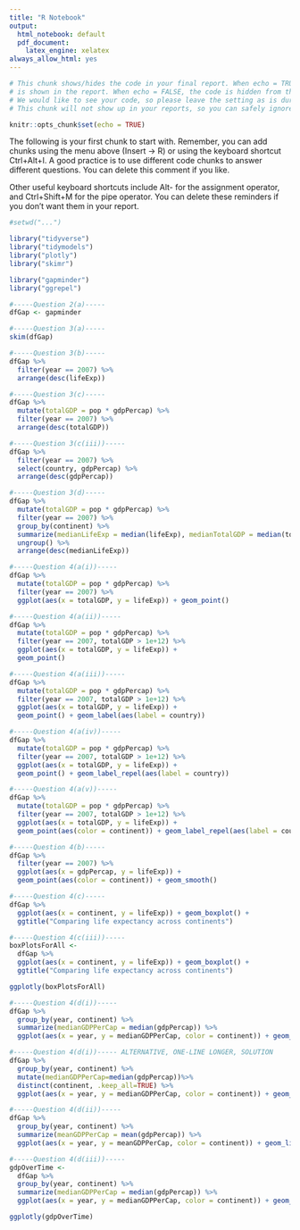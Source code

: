 ```yaml
---
title: "R Notebook"
output:
  html_notebook: default
  pdf_document:
    latex_engine: xelatex
always_allow_html: yes
---
```


```r

# This chunk shows/hides the code in your final report. When echo = TRUE, the code
# is shown in the report. When echo = FALSE, the code is hidden from the final report.
# We would like to see your code, so please leave the setting as is during the course.
# This chunk will not show up in your reports, so you can safely ignore its existence.

knitr::opts_chunk$set(echo = TRUE)

```


The following is your first chunk to start with. Remember, you can add chunks using the menu
above (Insert -> R) or using the keyboard shortcut Ctrl+Alt+I. A good practice is to use
different code chunks to answer different questions. You can delete this comment if you like.

Other useful keyboard shortcuts include Alt- for the assignment operator, and Ctrl+Shift+M
for the pipe operator. You can delete these reminders if you don't want them in your report.


```r
#setwd("...")

library("tidyverse")
library("tidymodels")
library("plotly")
library("skimr")
```

```r
library("gapminder")
library("ggrepel")
```

```r
#-----Question 2(a)-----
dfGap <- gapminder

```

```r
#-----Question 3(a)-----
skim(dfGap)

```

```r
#-----Question 3(b)-----
dfGap %>%
  filter(year == 2007) %>%
  arrange(desc(lifeExp))

```

```r
#-----Question 3(c)-----
dfGap %>%
  mutate(totalGDP = pop * gdpPercap) %>% 
  filter(year == 2007) %>% 
  arrange(desc(totalGDP))

```

```r
#-----Question 3(c(iii))-----
dfGap %>% 
  filter(year == 2007) %>%
  select(country, gdpPercap) %>% 
  arrange(desc(gdpPercap))

```

```r
#-----Question 3(d)-----
dfGap %>%
  mutate(totalGDP = pop * gdpPercap) %>%
  filter(year == 2007) %>% 
  group_by(continent) %>%
  summarize(medianLifeExp = median(lifeExp), medianTotalGDP = median(totalGDP)) %>%
  ungroup() %>% 
  arrange(desc(medianLifeExp))

```

```r
#-----Question 4(a(i))-----
dfGap %>%
  mutate(totalGDP = pop * gdpPercap) %>% 
  filter(year == 2007) %>% 
  ggplot(aes(x = totalGDP, y = lifeExp)) + geom_point()

```

```r
#-----Question 4(a(ii))-----
dfGap %>%
  mutate(totalGDP = pop * gdpPercap) %>% 
  filter(year == 2007, totalGDP > 1e+12) %>% 
  ggplot(aes(x = totalGDP, y = lifeExp)) +
  geom_point()

```

```r
#-----Question 4(a(iii))-----
dfGap %>%
  mutate(totalGDP = pop * gdpPercap) %>% 
  filter(year == 2007, totalGDP > 1e+12) %>% 
  ggplot(aes(x = totalGDP, y = lifeExp)) +
  geom_point() + geom_label(aes(label = country))

```

```r
#-----Question 4(a(iv))-----
dfGap %>%
  mutate(totalGDP = pop * gdpPercap) %>% 
  filter(year == 2007, totalGDP > 1e+12) %>% 
  ggplot(aes(x = totalGDP, y = lifeExp)) +
  geom_point() + geom_label_repel(aes(label = country))

```

```r
#-----Question 4(a(v))-----
dfGap %>%
  mutate(totalGDP = pop * gdpPercap) %>% 
  filter(year == 2007, totalGDP > 1e+12) %>% 
  ggplot(aes(x = totalGDP, y = lifeExp)) +
  geom_point(aes(color = continent)) + geom_label_repel(aes(label = country))

```

```r
#-----Question 4(b)-----
dfGap %>%
  filter(year == 2007) %>% 
  ggplot(aes(x = gdpPercap, y = lifeExp)) +
  geom_point(aes(color = continent)) + geom_smooth()

```

```r
#-----Question 4(c)-----
dfGap %>% 
  ggplot(aes(x = continent, y = lifeExp)) + geom_boxplot() +
  ggtitle("Comparing life expectancy across continents")

```

```r
#-----Question 4(c(iii))-----
boxPlotsForAll <- 
  dfGap %>% 
  ggplot(aes(x = continent, y = lifeExp)) + geom_boxplot() +
  ggtitle("Comparing life expectancy across continents")

ggplotly(boxPlotsForAll)

```

```r
#-----Question 4(d(i))-----
dfGap %>%
  group_by(year, continent) %>%
  summarize(medianGDPPerCap = median(gdpPercap)) %>% 
  ggplot(aes(x = year, y = medianGDPPerCap, color = continent)) + geom_line()

```

```r
#-----Question 4(d(i))----- ALTERNATIVE, ONE-LINE LONGER, SOLUTION
dfGap %>%
  group_by(year, continent) %>%
  mutate(medianGDPPerCap=median(gdpPercap))%>%
  distinct(continent, .keep_all=TRUE) %>% 
  ggplot(aes(x = year, y = medianGDPPerCap, color = continent)) + geom_line()

```


```r
#-----Question 4(d(ii))-----
dfGap %>%
  group_by(year, continent) %>%
  summarize(meanGDPPerCap = mean(gdpPercap)) %>% 
  ggplot(aes(x = year, y = meanGDPPerCap, color = continent)) + geom_line()

```

```r
#-----Question 4(d(iii))-----
gdpOverTime <- 
  dfGap %>%
  group_by(year, continent) %>%
  summarize(medianGDPPerCap = median(gdpPercap)) %>% 
  ggplot(aes(x = year, y = medianGDPPerCap, color = continent)) + geom_line()

ggplotly(gdpOverTime)

```